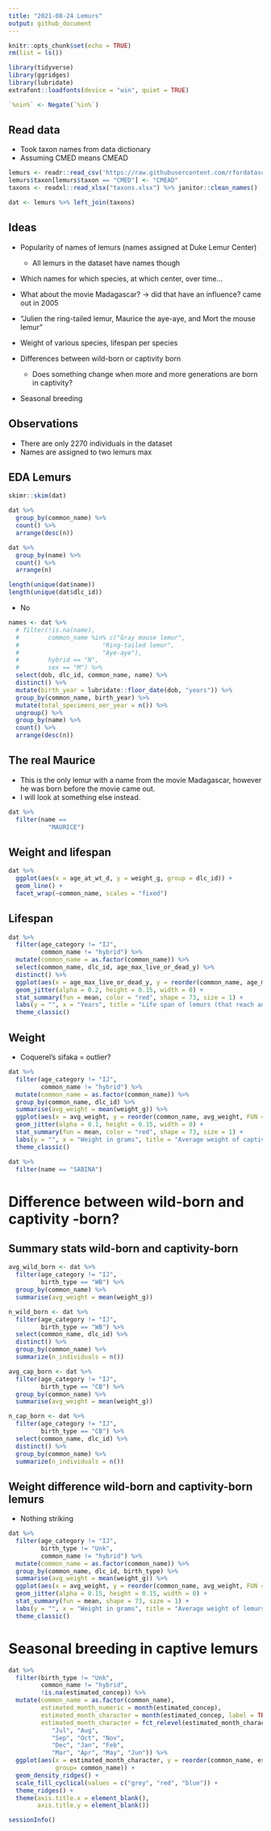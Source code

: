 ```yaml
---
title: "2021-08-24 Lemurs"
output: github_document
---
```


```r
knitr::opts_chunk$set(echo = TRUE)
rm(list = ls())
```

```r
library(tidyverse)
library(ggridges)
library(lubridate)
extrafont::loadfonts(device = "win", quiet = TRUE)

`%nin%` <- Negate(`%in%`)
```

## Read data 

* Took taxon names from data dictionary 
* Assuming CMED means CMEAD

```r
lemurs <- readr::read_csv('https://raw.githubusercontent.com/rfordatascience/tidytuesday/master/data/2021/2021-08-24/lemur_data.csv')
lemurs$taxon[lemurs$taxon == "CMED"] <- "CMEAD"
taxons <- readxl::read_xlsx("taxons.xlsx") %>% janitor::clean_names()

dat <- lemurs %>% left_join(taxons)
```
## Ideas 

* Popularity of names of lemurs (names assigned at Duke Lemur Center)
  * All lemurs in the dataset have names though 
* Which names for which species, at which center, over time...
* What about the movie Madagascar? -> did that have an influence? came out in 2005
* "Julien the ring-tailed lemur, Maurice the aye-aye, and Mort the mouse lemur"

* Weight of various species, lifespan per species
* Differences between wild-born or captivity born
  * Does something change when more and more generations are born in captivity? 
  
* Seasonal breeding

## Observations
* There are only 2270 individuals in the dataset
* Names are assigned to two lemurs max 


## EDA Lemurs

```r
skimr::skim(dat)
```

```r
dat %>% 
  group_by(common_name) %>% 
  count() %>% 
  arrange(desc(n))

dat %>% 
  group_by(name) %>% 
  count() %>% 
  arrange(n)

length(unique(dat$name))
length(unique(dat$dlc_id))
```

* No 

```r
names <- dat %>% 
  # filter(!is.na(name),
  #        common_name %in% c("Gray mouse lemur",
  #                       "Ring-tailed lemur",
  #                       "Aye-aye"),
  #        hybrid == "N",
  #        sex == "M") %>% 
  select(dob, dlc_id, common_name, name) %>% 
  distinct() %>% 
  mutate(birth_year = lubridate::floor_date(dob, "years")) %>% 
  group_by(common_name, birth_year) %>% 
  mutate(total_specimens_oer_year = n()) %>% 
  ungroup() %>% 
  group_by(name) %>% 
  count() %>% 
  arrange(desc(n))
```


## The real Maurice

* This is the only lemur with a name from the movie Madagascar, however he was born before the movie came out. 
* I will look at something else instead.

```r
dat %>% 
  filter(name == 
           "MAURICE")
```
## Weight and lifespan

```r
dat %>% 
  ggplot(aes(x = age_at_wt_d, y = weight_g, group = dlc_id)) +
  geom_line() +
  facet_wrap(~common_name, scales = "fixed")
```

## Lifespan

```r
dat %>% 
  filter(age_category != "IJ",
         common_name != "hybrid") %>% 
  mutate(common_name = as.factor(common_name)) %>% 
  select(common_name, dlc_id, age_max_live_or_dead_y) %>% 
  distinct() %>% 
  ggplot(aes(x = age_max_live_or_dead_y, y = reorder(common_name, age_max_live_or_dead_y, FUN = mean))) +
  geom_jitter(alpha = 0.2, height = 0.15, width = 0) + 
  stat_summary(fun = mean, color = "red", shape = 73, size = 1) + 
  labs(y = "", x = "Years", title = "Life span of lemurs (that reach adulthood)") +
  theme_classic()
```
## Weight
* Coquerel's sifaka = outlier?

```r
dat %>% 
  filter(age_category != "IJ",
         common_name != "hybrid") %>% 
  mutate(common_name = as.factor(common_name)) %>% 
  group_by(common_name, dlc_id) %>% 
  summarise(avg_weight = mean(weight_g)) %>% 
  ggplot(aes(x = avg_weight, y = reorder(common_name, avg_weight, FUN = mean))) +
  geom_jitter(alpha = 0.1, height = 0.15, width = 0) + 
  stat_summary(fun = mean, color = "red", shape = 73, size = 1) + 
  labs(y = "", x = "Weight in grams", title = "Average weight of captive lemurs over the span of adulthood") +
  theme_classic()
```

```r
dat %>% 
  filter(name == "SABINA")
```


# Difference between wild-born and captivity -born? 
## Summary stats wild-born and captivity-born

```r
avg_wild_born <- dat %>% 
  filter(age_category != "IJ",
         birth_type == "WB") %>% 
  group_by(common_name) %>% 
  summarise(avg_weight = mean(weight_g))

n_wild_born <- dat %>% 
  filter(age_category != "IJ",
         birth_type == "WB") %>% 
  select(common_name, dlc_id) %>% 
  distinct() %>% 
  group_by(common_name) %>% 
  summarize(n_individuals = n())
```

```r
avg_cap_born <- dat %>% 
  filter(age_category != "IJ",
         birth_type == "CB") %>% 
  group_by(common_name) %>% 
  summarise(avg_weight = mean(weight_g))

n_cap_born <- dat %>% 
  filter(age_category != "IJ",
         birth_type == "CB") %>% 
  select(common_name, dlc_id) %>% 
  distinct() %>% 
  group_by(common_name) %>% 
  summarize(n_individuals = n())
```


## Weight difference wild-born and captivity-born lemurs

* Nothing striking

```r
dat %>% 
  filter(age_category != "IJ",
         birth_type != "Unk",
         common_name != "hybrid") %>% 
  mutate(common_name = as.factor(common_name)) %>% 
  group_by(common_name, dlc_id, birth_type) %>% 
  summarise(avg_weight = mean(weight_g)) %>% 
  ggplot(aes(x = avg_weight, y = reorder(common_name, avg_weight, FUN = mean), color = birth_type)) +
  geom_jitter(alpha = 0.15, height = 0.15, width = 0) + 
  stat_summary(fun = mean, shape = 73, size = 1) + 
  labs(y = "", x = "Weight in grams", title = "Average weight of lemurs over the span of adulthood") +
  theme_classic()
```

# Seasonal breeding in captive lemurs

```r
dat %>% 
  filter(birth_type != "Unk",
         common_name != "hybrid",
         !is.na(estimated_concep)) %>% 
  mutate(common_name = as.factor(common_name),
         estimated_month_numeric = month(estimated_concep),
         estimated_month_character = month(estimated_concep, label = TRUE),
         estimated_month_character = fct_relevel(estimated_month_character, 
            "Jul", "Aug", 
            "Sep", "Oct", "Nov",
            "Dec", "Jan", "Feb", 
            "Mar", "Apr", "May", "Jun")) %>% 
  ggplot(aes(x = estimated_month_character, y = reorder(common_name, estimated_month_numeric, FUN = mean), 
             group= common_name)) +
  geom_density_ridges() + 
  scale_fill_cyclical(values = c("grey", "red", "blue")) + 
  theme_ridges() +
  theme(axis.title.x = element_blank(),
        axis.title.y = element_blank())
```



```r
sessionInfo()
```


